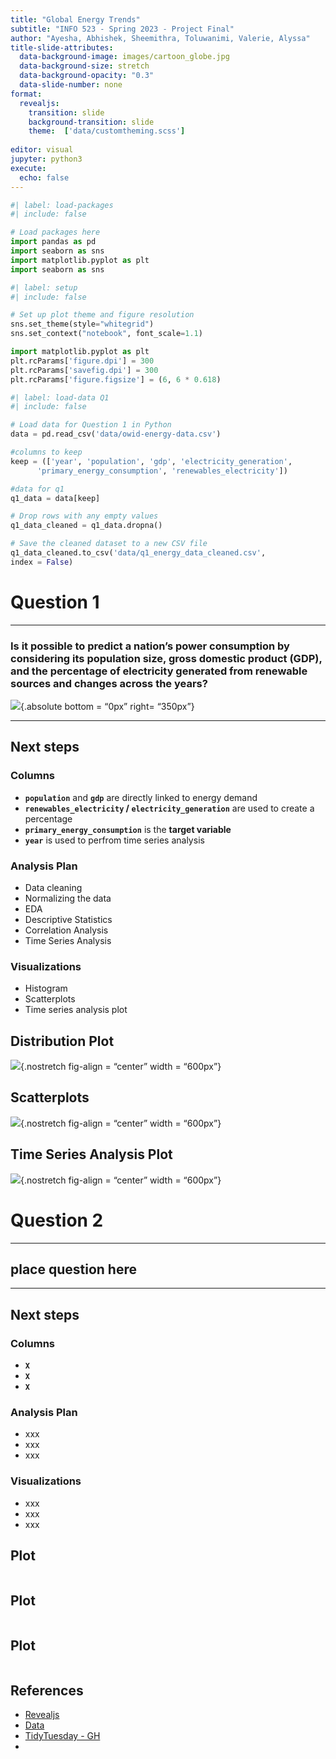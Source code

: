 ```yaml
---
title: "Global Energy Trends"
subtitle: "INFO 523 - Spring 2023 - Project Final"
author: "Ayesha, Abhishek, Sheemithra, Toluwanimi, Valerie, Alyssa"
title-slide-attributes:
  data-background-image: images/cartoon_globe.jpg
  data-background-size: stretch
  data-background-opacity: "0.3"
  data-slide-number: none
format:
  revealjs:
    transition: slide
    background-transition: slide
    theme:  ['data/customtheming.scss']
  
editor: visual
jupyter: python3
execute:
  echo: false
---
```


```python
#| label: load-packages
#| include: false

# Load packages here
import pandas as pd
import seaborn as sns
import matplotlib.pyplot as plt
import seaborn as sns
```

```python
#| label: setup
#| include: false

# Set up plot theme and figure resolution
sns.set_theme(style="whitegrid")
sns.set_context("notebook", font_scale=1.1)

import matplotlib.pyplot as plt
plt.rcParams['figure.dpi'] = 300
plt.rcParams['savefig.dpi'] = 300
plt.rcParams['figure.figsize'] = (6, 6 * 0.618)
```

```python
#| label: load-data Q1 
#| include: false

# Load data for Question 1 in Python
data = pd.read_csv('data/owid-energy-data.csv')

#columns to keep
keep = (['year', 'population', 'gdp', 'electricity_generation', 
      'primary_energy_consumption', 'renewables_electricity'])

#data for q1
q1_data = data[keep]

# Drop rows with any empty values
q1_data_cleaned = q1_data.dropna()

# Save the cleaned dataset to a new CSV file
q1_data_cleaned.to_csv('data/q1_energy_data_cleaned.csv', 
index = False)
```

# Question 1

---

### Is it possible to predict a nation's power consumption by considering its population size, gross domestic product (GDP), and the percentage of electricity generated from renewable sources and changes across the years?

![](images/electricity.png){.absolute bottom = "0px" right= "350px"}

---

## Next steps

::: panel-tabset
### Columns

-   **`population`** and **`gdp`** are directly linked to energy demand 
-   **`renewables_electricity` / `electricity_generation`** are used to create a percentage
-   **`primary_energy_consumption`** is the **target variable**
-   **`year`** is used to perfrom time series analysis

### Analysis Plan

- Data cleaning
- Normalizing the data
- EDA
- Descriptive Statistics
- Correlation Analysis
- Time Series Analysis

### Visualizations

- Histogram
- Scatterplots
- Time series analysis plot

:::

## Distribution Plot

![](images/Q1%20plots/Q1_dist_plot.png){.nostretch fig-align = "center" width = "600px"}

## Scatterplots

![](images/Q1%20plots/Q1_scatter.png){.nostretch fig-align = "center" width = "600px"}

## Time Series Analysis Plot

![](images/Q1%20plots/Q1_time_series_plot.png){.nostretch fig-align = "center" width = "600px"}

# Question 2

---

## place question here 

---

## Next steps

::: panel-tabset
### Columns

-   **`X`**
-   **`X`**
-   **`X`**

### Analysis Plan

- xxx
- xxx
- xxx

### Visualizations

- xxx
- xxx
- xxx

:::

## Plot

![]()

## Plot

![]()

## Plot

![]()

## References 

- [Revealjs](https://quarto.org/docs/presentations/revealjs/)
- [Data](https://ourworldindata.org/energy)
- [TidyTuesday - GH](https://github.com/owid/energy-data)
- 